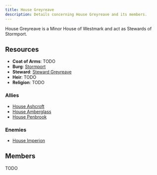 ```yaml
---
title: House Greyreave
description: Details concerning House Greyreave and its members.
---
```


House Greyreave is a Minor House of Westmark and act as Stewards of Stormport.

## Resources
- **Coat of Arms**: TODO
- **Burg**: [Stormport](/burgs/stormport)
- **Steward**: [Steward Greyreave](/stewards/steward-greyreave)
- **Heir**: TODO
- **Religion**: TODO

### Allies
- [House Ashcroft](/great-houses/house-ashcroft)
- [House Amberglass](/minor-houses/house-amberglass)
- [House Penbrook](/minor-houses/house-penbrook)

### Enemies
- [House Imperion](/great-houses/house-imperion)

## Members
TODO